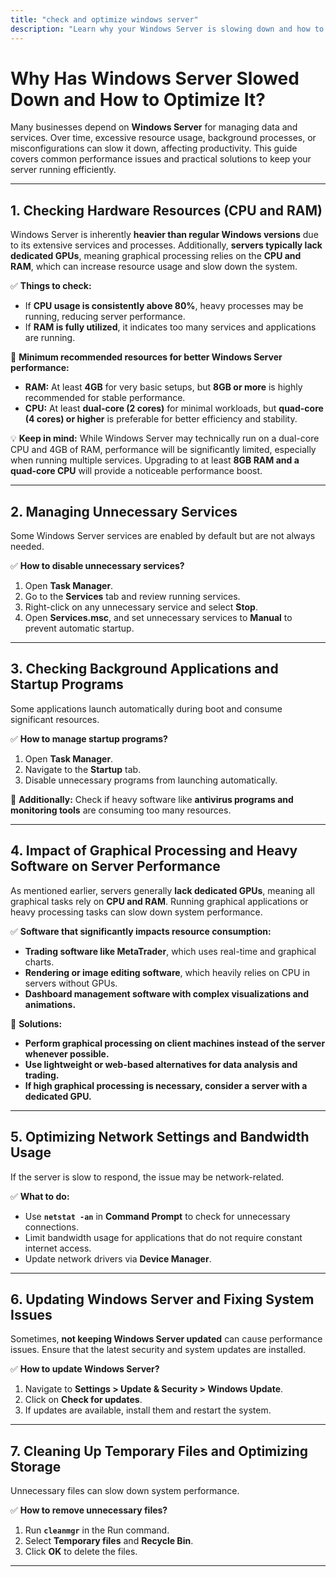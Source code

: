 ```yaml
---
title: "check and optimize windows server"
description: "Learn why your Windows Server is slowing down and how to optimize its performance effectively. This guide covers CPU & RAM management, disabling unnecessary services, handling heavy applications like MetaTrader, optimizing network settings, and cleaning up storage to ensure smooth operation. 🚀"
---
```



# Why Has Windows Server Slowed Down and How to Optimize It?

Many businesses depend on **Windows Server** for managing data and services. Over time, excessive resource usage, background processes, or misconfigurations can slow it down, affecting productivity. This guide covers common performance issues and practical solutions to keep your server running efficiently.

---

## 1. Checking Hardware Resources (CPU and RAM)

Windows Server is inherently **heavier than regular Windows versions** due to its extensive services and processes. Additionally, **servers typically lack dedicated GPUs**, meaning graphical processing relies on the **CPU and RAM**, which can increase resource usage and slow down the system.

✅ **Things to check:**

- If **CPU usage is consistently above 80%**, heavy processes may be running, reducing server performance.
- If **RAM is fully utilized**, it indicates too many services and applications are running.

🔹 **Minimum recommended resources for better Windows Server performance:**

- **RAM:** At least **4GB** for very basic setups, but **8GB or more** is highly recommended for stable performance.
- **CPU:** At least **dual-core (2 cores)** for minimal workloads, but **quad-core (4 cores) or higher** is preferable for better efficiency and stability.

💡 **Keep in mind:** While Windows Server may technically run on a dual-core CPU and 4GB of RAM, performance will be significantly limited, especially when running multiple services. Upgrading to at least **8GB RAM and a quad-core CPU** will provide a noticeable performance boost.

---

## 2. Managing Unnecessary Services

Some Windows Server services are enabled by default but are not always needed.

✅ **How to disable unnecessary services?**

1. Open **Task Manager**.
2. Go to the **Services** tab and review running services.
3. Right-click on any unnecessary service and select **Stop**.
4. Open **Services.msc**, and set unnecessary services to **Manual** to prevent automatic startup.

---

## 3. Checking Background Applications and Startup Programs

Some applications launch automatically during boot and consume significant resources.

✅ **How to manage startup programs?**

1. Open **Task Manager**.
2. Navigate to the **Startup** tab.
3. Disable unnecessary programs from launching automatically.

🔹 **Additionally:** Check if heavy software like **antivirus programs and monitoring tools** are consuming too many resources.

---

## 4. Impact of Graphical Processing and Heavy Software on Server Performance

As mentioned earlier, servers generally **lack dedicated GPUs**, meaning all graphical tasks rely on **CPU and RAM**. Running graphical applications or heavy processing tasks can slow down system performance.

✅ **Software that significantly impacts resource consumption:**

- **Trading software like MetaTrader**, which uses real-time and graphical charts.
- **Rendering or image editing software**, which heavily relies on CPU in servers without GPUs.
- **Dashboard management software with complex visualizations and animations.**

🔹 **Solutions:**

- **Perform graphical processing on client machines instead of the server whenever possible.**
- **Use lightweight or web-based alternatives for data analysis and trading.**
- **If high graphical processing is necessary, consider a server with a dedicated GPU.**

---

## 5. Optimizing Network Settings and Bandwidth Usage

If the server is slow to respond, the issue may be network-related.

✅ **What to do:**

- Use **`netstat -an`** in **Command Prompt** to check for unnecessary connections.
- Limit bandwidth usage for applications that do not require constant internet access.
- Update network drivers via **Device Manager**.

---

## 6. Updating Windows Server and Fixing System Issues

Sometimes, **not keeping Windows Server updated** can cause performance issues. Ensure that the latest security and system updates are installed.

✅ **How to update Windows Server?**

1. Navigate to **Settings > Update & Security > Windows Update**.
2. Click on **Check for updates**.
3. If updates are available, install them and restart the system.

---

## 7. Cleaning Up Temporary Files and Optimizing Storage

Unnecessary files can slow down system performance.

✅ **How to remove unnecessary files?**

1. Run **`cleanmgr`** in the Run command.
2. Select **Temporary files** and **Recycle Bin**.
3. Click **OK** to delete the files.

---
